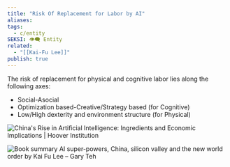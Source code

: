 ```yaml
---
title: "Risk Of Replacement for Labor by AI"
aliases: 
tags:
  - c/entity
SEKSI: 👁️‍🗨️ Entity
related:
  - "[[Kai-Fu Lee]]"
publish: true
---
```

The risk of replacement for physical and cognitive labor lies along the following axes:
- Social-Asocial
- Optimization based-Creative/Strategy based (for Cognitive)
- Low/High dexterity and environment structure (for Physical)

![China's Rise in Artificial Intelligence: Ingredients and Economic  Implications | Hoover Institution](https://www.hoover.org/sites/default/files/lee1.jpg)

![Book summary AI super-powers, China, silicon valley and the new world order  by Kai Fu Lee – Gary Teh](https://garyteh.com/wp-content/uploads/2019/07/physical_labor.jpg)
